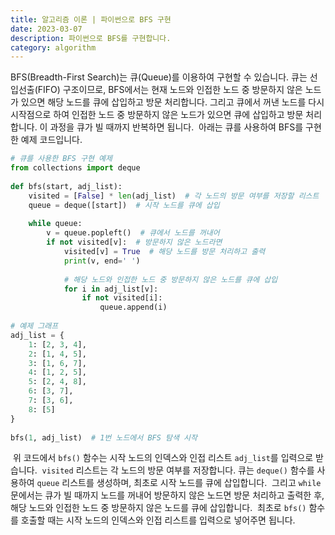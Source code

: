 ```yaml
---
title: 알고리즘 이론 | 파이썬으로 BFS 구현
date: 2023-03-07
description: 파이썬으로 BFS를 구현합니다.
category: algorithm
---
```


BFS(Breadth-First Search)는 큐(Queue)를 이용하여 구현할 수 있습니다. 큐는 선입선출(FIFO) 구조이므로, BFS에서는 현재 노드와 인접한 노드 중 방문하지 않은 노드가 있으면 해당 노드를 큐에 삽입하고 방문 처리합니다. 그리고 큐에서 꺼낸 노드를 다시 시작점으로 하여 인접한 노드 중 방문하지 않은 노드가 있으면 큐에 삽입하고 방문 처리합니다. 이 과정을 큐가 빌 때까지 반복하면 됩니다.
​
아래는 큐를 사용하여 BFS를 구현한 예제 코드입니다.
​
``` python
# 큐를 사용한 BFS 구현 예제
from collections import deque
​
def bfs(start, adj_list):
    visited = [False] * len(adj_list)  # 각 노드의 방문 여부를 저장할 리스트
    queue = deque([start])  # 시작 노드를 큐에 삽입
​
    while queue:
        v = queue.popleft()  # 큐에서 노드를 꺼내어
        if not visited[v]:  # 방문하지 않은 노드라면
            visited[v] = True  # 해당 노드를 방문 처리하고 출력
            print(v, end=' ')
​
            # 해당 노드와 인접한 노드 중 방문하지 않은 노드를 큐에 삽입
            for i in adj_list[v]:
                if not visited[i]:
                    queue.append(i)
​
# 예제 그래프
adj_list = {
    1: [2, 3, 4],
    2: [1, 4, 5],
    3: [1, 6, 7],
    4: [1, 2, 5],
    5: [2, 4, 8],
    6: [3, 7],
    7: [3, 6],
    8: [5]
}
​
bfs(1, adj_list)  # 1번 노드에서 BFS 탐색 시작
```
​
위 코드에서 `bfs()` 함수는 시작 노드의 인덱스와 인접 리스트 `adj_list`를 입력으로 받습니다.
​
`visited` 리스트는 각 노드의 방문 여부를 저장합니다. 큐는 `deque()` 함수를 사용하여 `queue` 리스트를 생성하며, 최초로 시작 노드를 큐에 삽입합니다.
​
그리고 `while`문에서는 큐가 빌 때까지 노드를 꺼내어 방문하지 않은 노드면 방문 처리하고 출력한 후, 해당 노드와 인접한 노드 중 방문하지 않은 노드를 큐에 삽입합니다.
​
최초로 `bfs()` 함수를 호출할 때는 시작 노드의 인덱스와 인접 리스트를 입력으로 넣어주면 됩니다.